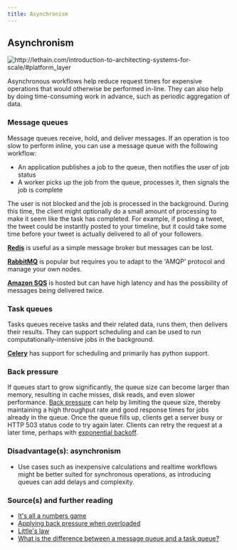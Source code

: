 ```yaml
---
title: Asynchronism
---
```



## Asynchronism

<Image
  src="/images/54GYsSx.png"
  alt="http://lethain.com/introduction-to-architecting-systems-for-scale/#platform_layer"
  width={700}
  height={200}
/>

Asynchronous workflows help reduce request times for expensive operations that would otherwise be performed in-line. They can also help by doing time-consuming work in advance, such as periodic aggregation of data.

### Message queues

Message queues receive, hold, and deliver messages. If an operation is too slow to perform inline, you can use a message queue with the following workflow:

- An application publishes a job to the queue, then notifies the user of job status
- A worker picks up the job from the queue, processes it, then signals the job is complete

The user is not blocked and the job is processed in the background. During this time, the client might optionally do a small amount of processing to make it seem like the task has completed. For example, if posting a tweet, the tweet could be instantly posted to your timeline, but it could take some time before your tweet is actually delivered to all of your followers.

**[Redis](https://redis.io/)** is useful as a simple message broker but messages can be lost.

**[RabbitMQ](https://www.rabbitmq.com/)** is popular but requires you to adapt to the 'AMQP' protocol and manage your own nodes.

**[Amazon SQS](https://aws.amazon.com/sqs/)** is hosted but can have high latency and has the possibility of messages being delivered twice.

### Task queues

Tasks queues receive tasks and their related data, runs them, then delivers their results. They can support scheduling and can be used to run computationally-intensive jobs in the background.

**[Celery](https://docs.celeryproject.org/en/stable/)** has support for scheduling and primarily has python support.

### Back pressure

If queues start to grow significantly, the queue size can become larger than memory, resulting in cache misses, disk reads, and even slower performance. [Back pressure](http://mechanical-sympathy.blogspot.com/2012/05/apply-back-pressure-when-overloaded.html) can help by limiting the queue size, thereby maintaining a high throughput rate and good response times for jobs already in the queue. Once the queue fills up, clients get a server busy or HTTP 503 status code to try again later. Clients can retry the request at a later time, perhaps with [exponential backoff](https://en.wikipedia.org/wiki/Exponential_backoff).

### Disadvantage(s): asynchronism

- Use cases such as inexpensive calculations and realtime workflows might be better suited for synchronous operations, as introducing queues can add delays and complexity.

### Source(s) and further reading

- [It's all a numbers game](https://www.youtube.com/watch?v=1KRYH75wgy4)
- [Applying back pressure when overloaded](http://mechanical-sympathy.blogspot.com/2012/05/apply-back-pressure-when-overloaded.html)
- [Little's law](https://en.wikipedia.org/wiki/Little%27s_law)
- [What is the difference between a message queue and a task queue?](https://www.quora.com/What-is-the-difference-between-a-message-queue-and-a-task-queue-Why-would-a-task-queue-require-a-message-broker-like-RabbitMQ-Redis-Celery-or-IronMQ-to-function)
